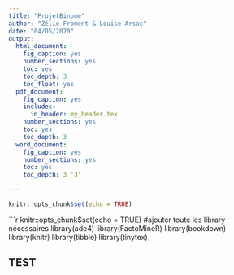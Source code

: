 ```yaml
---
title: "ProjetBinome"
author: "Zélie Froment & Louise Arsac"
date: "04/05/2020"
output:
  html_document:
    fig_caption: yes
    number_sections: yes
    toc: yes
    toc_depth: 3
    toc_float: yes
  pdf_document:
    fig_caption: yes
    includes:
      in_header: my_header.tex
    number_sections: yes
    toc: yes
    toc_depth: 3
  word_document:
    fig_caption: yes
    number_sections: yes
    toc: yes
    toc_depth: 3 '3'

---
```


```r
knitr::opts_chunk$set(echo = TRUE)
```

```r
knitr::opts_chunk$set(echo = TRUE) 
#ajouter toute les library nécessaires
library(ade4)
library(FactoMineR)
library(bookdown)
library(knitr)
library(tibble)
library(tinytex)

## TEST